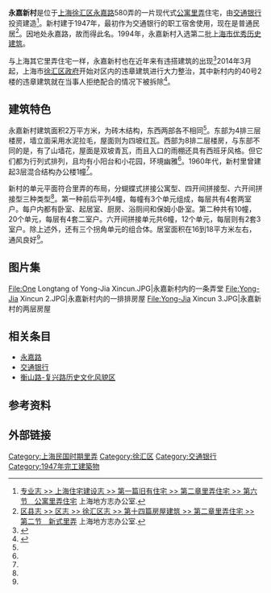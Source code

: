{{Infobox Modern Building
|image             = Yong-Jia Xincun Shanghai.JPG
|caption           = 永嘉新村的一栋公寓
|name              = 永嘉新村
|location_town     = [[上海市|上海市]][[徐汇区|徐汇区]][[永嘉路_(上海)|永嘉路]]580弄
|owner= 
|architect         = 
|client            = 
|construction_start_date= 
|completion_date   = 1947年
|cost              = 
|style             = 
}}

'''永嘉新村'''是位于[[上海|上海]][[徐汇区|徐汇区]][[永嘉路_(上海)|永嘉路]]580弄的一片现代式[[里弄#公寓里弄|公寓里弄]]住宅，由[[交通银行|交通银行]]投资建造<ref name="公寓里弄">[http://www.shtong.gov.cn/newsite/node2/node2245/node75091/node75095/node75114/node75126/userobject1ai90864.html 专业志 >> 上海住宅建设志 >> 第一篇旧有住宅 >> 第二章里弄住宅 >> 第六节　公寓里弄住宅] {{Wayback|url=http://www.shtong.gov.cn/newsite/node2/node2245/node75091/node75095/node75114/node75126/userobject1ai90864.html |date=20190416024335 }} 上海地方志办公室.</ref>。新村建于1947年，最初作为交通银行的职工宿舍使用，现在是普通民居<ref name="徐汇区">[http://www.shtong.gov.cn/newsite/node2/node4/node2249/xuhui/node38190/node38195/node38197/userobject1ai23318.html 区县志 >> 区志 >> 徐汇区志 >> 第十四篇房屋建筑 >> 第二章里弄住宅 >> 第二节　新式里弄] {{Wayback|url=http://www.shtong.gov.cn/newsite/node2/node4/node2249/xuhui/node38190/node38195/node38197/userobject1ai23318.html |date=20160426003013 }} 上海地方志办公室.</ref>。因地处永嘉路，故而得此名。1994年，永嘉新村入选第二批[[上海市优秀历史建筑|上海市优秀历史建筑]]。

与上海其它里弄住宅一样，永嘉新村也在近年来有违搭建筑的出现<ref name="新民晚报">{{Cite web |title = 优秀历史建筑冒出“老虎窗” 永嘉新村个别住户私搭阁楼 |url = http://shanghai.xinmin.cn/xmjd/2012/04/19/14470501.html |publisher = 新民网 |date = 2012-04-19 |accessdate = 2014-01-31 |archive-date = 2012-05-12 |archive-url = https://web.archive.org/web/20120512000559/http://shanghai.xinmin.cn/xmjd/2012/04/19/14470501.html |dead-url = no }}</ref>2014年3月起，上海市[[徐汇区政府|徐汇区政府]]开始对区内的违章建筑进行大力整治，其中新村内的40号2楼的违章建筑就在当事人拒绝配合的情况下被拆除<ref name="人民网">{{Cite web |title = 上海徐汇区拆违动真格 永嘉新村40号2楼违建被夷平 |url = http://house.people.com.cn/n/2014/0305/c164220-24530373.html |publisher = [[人民网|人民网]] |date = 2014-03-05 |accessdate = 2014-03-09 |archive-date = 2016-03-04 |archive-url = https://web.archive.org/web/20160304085630/http://house.people.com.cn/n/2014/0305/c164220-24530373.html |dead-url = no }}</ref>。

== 建筑特色 ==
永嘉新村建筑面积2万平方米，为砖木结构，东西两部各不相同<ref name="徐汇区"/>。东部为4排三层楼房，墙立面采用水泥拉毛，屋面则为四坡红瓦。西部为8排二层楼房，与东部不同的是，有了山墙花，屋面是双坡青瓦，而且入口的雨棚还具有西班牙风格。但它们都为行列式排列，且均有小阳台和小花园，环境幽雅<ref name="公寓里弄"/>。1960年代，新村里曾建起3层混合结构办公楼1幢<ref name="公寓里弄"/>。

新村的单元平面符合里弄的布局，分蝴蝶式拼接公寓型、四开间拼接型、六开间拼接型三种类型<ref name="徐汇区"/>。第一种前后平列4幢，每幢有3个单元组成，每层共有4套两室户。每户内都有卧室、起居室、厨房、浴厕间和保姆小卧室。第二种共有10幢，20个单元，每层有4套二室户。六开间拼接单元共6幢，12个单元，每层则有2套3室户。除上述外，还有三个拐角单元的组合体。居室面积在16到18平方米左右，通风良好<ref name="徐汇区"/>。

== 图片集 ==
<gallery>
File:One Longtang of Yong-Jia Xincun.JPG|永嘉新村内的一条弄堂
File:Yong-Jia Xincun 2.JPG|永嘉新村内的一排排房屋
File:Yong-Jia Xincun 3.JPG|永嘉新村的两层房屋
</gallery>

== 相关条目 ==
*[[永嘉路_(上海)|永嘉路]]
*[[交通银行|交通银行]]
*[[衡山路-复兴路历史文化风貌区|衡山路-复兴路历史文化风貌区]]

== 参考资料 ==
{{reflist}}

== 外部链接 ==
{{Commonscat|Yong-Jia Xincun}}

{{上海市第二批优秀历史建筑}}

[[Category:上海民国时期里弄|Category:上海民国时期里弄]]
[[Category:徐汇区|Category:徐汇区]]
[[Category:交通银行|Category:交通银行]]
[[Category:1947年完工建築物|Category:1947年完工建築物]]